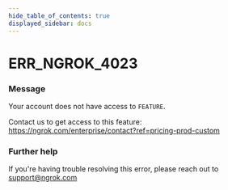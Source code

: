 ```yaml
---
hide_table_of_contents: true
displayed_sidebar: docs
---
```



# ERR_NGROK_4023

### Message

Your account does not have access to `FEATURE`.

Contact us to get access to this feature: https://ngrok.com/enterprise/contact?ref=pricing-prod-custom

<ErrorDetails error="err_ngrok_4023" />

### Further help

If you're having trouble resolving this error, please reach out to [support@ngrok.com](mailto:support@ngrok.com?subject=Help%20with%20ERR_NGROK_4023)
